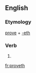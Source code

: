 ==English==

===Etymology===
[[prove]] + [[-eth]]

===Verb===
{{en-verb form}}

# {{archaic third-person singular of|prove}}

[[fr:proveth]]
